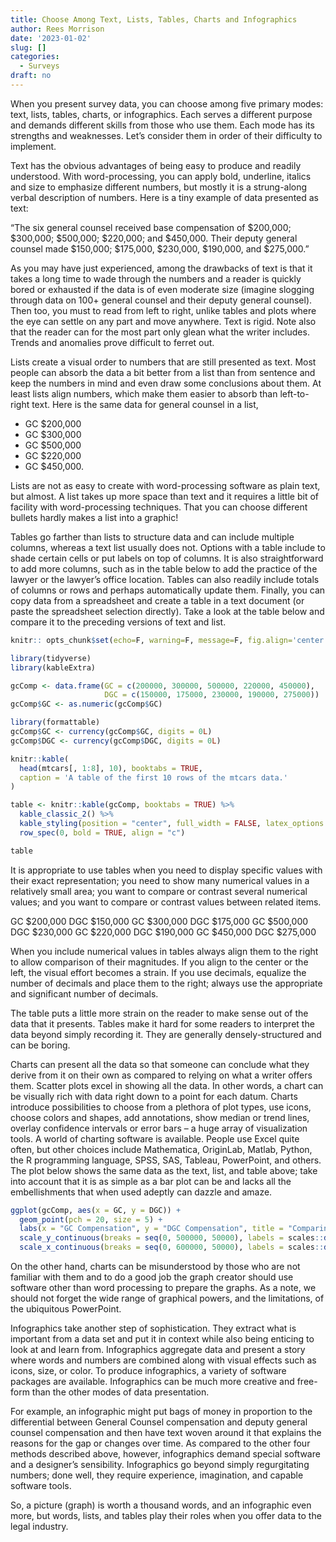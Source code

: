 ```yaml
---
title: Choose Among Text, Lists, Tables, Charts and Infographics
author: Rees Morrison
date: '2023-01-02'
slug: []
categories:
  - Surveys
draft: no
---
```


When you present survey data, you can choose among five primary modes: text, lists, tables, charts, or infographics.  Each serves a different purpose and demands different skills from those who use them. Each mode has its strengths and weaknesses.  Let’s consider them in order of their difficulty to implement. 
 
Text has the obvious advantages of being easy to produce and readily understood. With word-processing, you can apply bold, underline, italics and size to emphasize different numbers, but mostly it is a strung-along verbal description of numbers.  Here is a tiny example of data presented as text:  
 
“The six general counsel received base compensation of $200,000; $300,000; $500,000; $220,000; and $450,000.  Their deputy general counsel made $150,000; $175,000, $230,000, $190,000, and $275,000.”
 
As you may have just experienced, among the drawbacks of text is that it takes a long time to wade through the numbers and a reader is quickly bored or exhausted if the data is of even moderate size (imagine slogging through data on 100+ general counsel and their deputy general counsel).   Then too, you must to read from left to right, unlike tables and plots where the eye can settle on any part and move anywhere.  Text is rigid.  Note also that the reader can for the most part only glean what the writer includes.   Trends and anomalies prove difficult to ferret out.
 
Lists create a visual order to numbers that are still presented as text.  Most people can absorb the data a bit better from a list than from sentence and keep the numbers in mind and even draw some conclusions about them.  At least lists align numbers, which make them easier to absorb than left-to-right text.  Here is the same data for general counsel in a list,  
 
* GC $200,000
* GC $300,000
* GC $500,000
* GC $220,000
* GC $450,000.

Lists are not as easy to create with word-processing software as plain text, but almost.
A list takes up more space than text and it requires a little bit of facility with word-processing techniques.  That you can choose different bullets hardly makes a list into a graphic!
 
Tables go farther than lists to structure data and can include multiple columns, whereas a text list usually does not.  Options with a table include to shade certain cells or put labels on top of columns.  It is also straightforward to add more columns, such as in the table below to add the practice of the lawyer or the lawyer’s office location.  Tables can also readily include totals of columns or rows and perhaps automatically update them.  Finally, you can copy data from a spreadsheet and create a table in a text document (or paste the spreadsheet selection directly).  Take a look at the table below and compare it to the preceding versions of text and list.

```r
knitr:: opts_chunk$set(echo=F, warning=F, message=F, fig.align='center')

library(tidyverse)
library(kableExtra)

gcComp <- data.frame(GC = c(200000, 300000, 500000, 220000, 450000), 
                     DGC = c(150000, 175000, 230000, 190000, 275000))
gcComp$GC <- as.numeric(gcComp$GC)

library(formattable)
gcComp$GC <- currency(gcComp$GC, digits = 0L)
gcComp$DGC <- currency(gcComp$DGC, digits = 0L)

knitr::kable(
  head(mtcars[, 1:8], 10), booktabs = TRUE,
  caption = 'A table of the first 10 rows of the mtcars data.'
)

table <- knitr::kable(gcComp, booktabs = TRUE) %>% 
  kable_classic_2() %>%
  kable_styling(position = "center", full_width = FALSE, latex_options = "hold_position") %>%
  row_spec(0, bold = TRUE, align = "c")

table

```

It is appropriate to use tables when you need to display specific values with their exact representation; you need to show many numerical values in a relatively small area; you want to compare or contrast several numerical values; and you want to compare or contrast values between related items.

GC	 \$200,000	DGC	\$150,000
GC	 \$300,000	DGC	\$175,000
GC	 \$500,000	DGC	\$230,000
GC	 \$220,000	DGC	\$190,000
GC	 \$450,000	DGC	\$275,000
 
When you include numerical values in tables always align them to the right to allow comparison of their magnitudes. If you align to the center or the left, the visual effort becomes a strain.   If you use decimals, equalize the number of decimals and place them to the right; always use the appropriate and significant number of decimals.

The table puts a little more strain on the reader to make sense out of the data that it presents.  Tables make it hard for some readers to interpret the data beyond simply recording it.  They are generally densely-structured and can be boring.

Charts can present all the data so that someone can conclude what they derive from it on their own as compared to relying on what a writer offers them. Scatter plots excel in showing all the data.   In other words, a chart can be visually rich with data right down to a point for each datum.   Charts introduce possibilities to choose from a plethora of plot types, use icons, choose colors and shapes, add annotations, show median or trend lines, overlay confidence intervals or error bars – a huge array of visualization tools.  A world of charting software is available.  People use Excel quite often, but other choices include Mathematica, OriginLab, Matlab, Python, the R programming language, SPSS, SAS, Tableau, PowerPoint, and others.
The plot below shows the same data as the text, list, and table above; take into account that it is as simple as a bar plot can be and lacks all the embellishments that when used adeptly can dazzle and amaze.

```r

ggplot(gcComp, aes(x = GC, y = DGC)) +
  geom_point(pch = 20, size = 5) +
  labs(x = "GC Compensation", y = "DGC Compensation", title = "Comparing Compensation of GC to DGC") + 
  scale_y_continuous(breaks = seq(0, 500000, 50000), labels = scales::dollar_format()) +
  scale_x_continuous(breaks = seq(0, 600000, 50000), labels = scales::dollar_format()) 

```

On the other hand, charts can be misunderstood by those who are not familiar with them and to do a good job the graph creator should use software other than word processing to prepare the graphs.  As a note, we should not forget the wide range of graphical powers, and the limitations, of the ubiquitous PowerPoint.
 
Infographics take another step of sophistication.  They extract what is important from a data set and put it in context while also being enticing to look at and learn from.  Infographics aggregate data and present a story where words and numbers are combined along with visual effects such as icons, size, or color.  To produce infographics, a variety of software packages are available.  Infographics can be much more creative and free-form than the other modes of data presentation.
 
For example, an infographic might put bags of money in proportion to the differential between General Counsel compensation and deputy general counsel compensation and then have  text woven around it that explains the reasons for the gap or changes over time.  As compared to the other four methods described above, however, infographics demand special software and a designer’s sensibility.  Infographics go beyond simply regurgitating numbers; done well, they require experience, imagination, and capable software tools. 

So, a picture (graph) is worth a thousand words, and an infographic even more, but words, lists, and tables play their roles when you offer data to the legal industry.

<!-- End of post -->